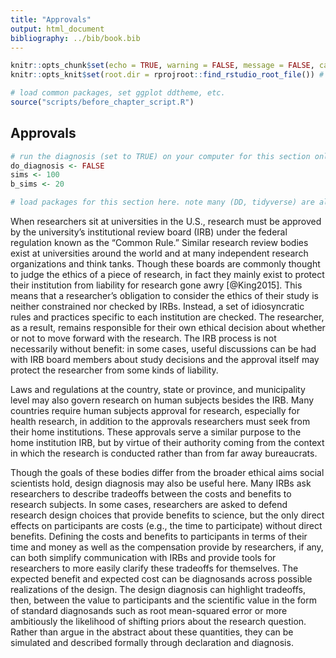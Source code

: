 ```yaml
---
title: "Approvals"
output: html_document
bibliography: ../bib/book.bib 
---
```


<!-- note do_bookdown is set in index.rmd, so we know if you're running just this .Rmd or compiling the book-->
```r
knitr::opts_chunk$set(echo = TRUE, warning = FALSE, message = FALSE, cache = FALSE)
knitr::opts_knit$set(root.dir = rprojroot::find_rstudio_root_file()) # files are all relative to RStudio project home
```

```r
# load common packages, set ggplot ddtheme, etc.
source("scripts/before_chapter_script.R")
```

<!-- start post here, do not edit above -->

## Approvals

<!-- make sure to rename the section title below -->

```r
# run the diagnosis (set to TRUE) on your computer for this section only before pushing to Github. no diagnosis will ever take place on github.
do_diagnosis <- FALSE
sims <- 100
b_sims <- 20
```

```r
# load packages for this section here. note many (DD, tidyverse) are already available, see scripts/package-list.R
```

When researchers sit at universities in the U.S., research must be approved by the university's institutional review board (IRB) under the federal regulation known as the "Common Rule." Similar research review bodies exist at universities around the world and at many independent research organizations and think tanks. Though these boards are commonly thought to judge the ethics of a piece of research, in fact they mainly exist to protect their institution from liability for research gone awry [@King2015]. This means that a researcher's obligation to consider the ethics of their study is neither constrained nor checked by IRBs. Instead, a set of idiosyncratic rules and practices specific to each institution are checked. The researcher, as a result, remains responsible for their own ethical decision about whether or not to move forward with the research. The IRB process is not necessarily without benefit: in some cases, useful discussions can be had with IRB board members about study decisions and the approval itself may protect the researcher from some kinds of liability. 

Laws and regulations at the country, state or province, and municipality level may also govern research on human subjects besides the IRB. Many countries require human subjects approval for research, especially for health research, in addition to the approvals researchers must seek from their home institutions. These approvals serve a similar purpose to the home institution IRB, but by virtue of their authority coming from the context in which the research is conducted rather than from far away bureaucrats. 

Though the goals of these bodies differ from the broader ethical aims social scientists hold, design diagnosis may also be useful here. Many IRBs ask researchers to describe tradeoffs between the costs and benefits to research subjects. In some cases, researchers are asked to defend research design choices that provide benefits to science, but the only direct effects on participants are costs (e.g., the time to participate) without direct benefits. Defining the costs and benefits to participants in terms of their time and money as well as the compensation provide by researchers, if any, can both simplify communication with IRBs and provide tools for researchers to more easily clarify these tradeoffs for themselves. The expected benefit and expected cost can be diagnosands across possible realizations of the design. The design diagnosis can highlight tradeoffs, then, between the value to participants and the scientific value in the form of standard diagnosands such as root mean-squared error or more ambitiously the likelihood of shifting priors about the research question. Rather than argue in the abstract about these quantities, they can be simulated and described formally through declaration and diagnosis.



<!-- Local research approval -->

<!-- Partner approval  -->


<!-- - IRB approval (purpose is to protect the university from liability) - Gary and Melissa's paper -->
<!-- - IRB approval at your institution and with others -->
<!-- - IRB in context where you are working - country IRBs, what to do if there is not a country IRB -->
<!-- - research clearances -->


<!-- - history: belmont report. tuskegee experiment. stanford prison experiment.  -->
<!-- - laws and IRBs: revised common rule, paper on IRBs -->
<!-- - guidelines from econ, poli sci, soc, psych. -->

